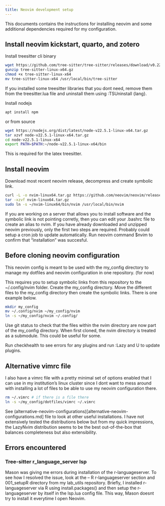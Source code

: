 ```yaml
---
title: Neovim development setup
---
```


This documents contains the instructions for installing neovim and some additional dependencies required for my configuration.

## Install neovim kickstart, quarto, and zotero

Install treesitter cli binary
```bash
wget https://github.com/tree-sitter/tree-sitter/releases/download/v0.22.6/tree-sitter-linux-x64.gz
gunzip tree-sitter-linux-x64.gz
chmod +x tree-sitter-linux-x64
mv tree-sitter-linux-x64 /usr/local/bin/tree-sitter
```
If you installed some treesitter libraries that you dont need, remove them from the treesitter.lua file and uninstall them using :TSUninstall {lang}.

Install nodejs
```bash
apt install npm
```
or from source 
```bash
wget https://nodejs.org/dist/latest/node-v22.5.1-linux-x64.tar.gz
tar xzvf node-v22.5.1-linux-x64.tar.gz
cd node-v22.5.1-linux-x64
export PATH=$PATH:~/node-v22.5.1-linux-x64/bin
```
This is required for the latex treesitter.

## Install neovim
Download most recent neovim release, decompress and create symbolic link.
```bash
curl -L -o nvim-linux64.tar.gz https://github.com/neovim/neovim/releases/download/stable/nvim-linux64.tar.gz
tar -xzvf nvim-linux64.tar.gz
sudo ln -s ~/nvim-linux64/bin/nvim /usr/local/bin/nvim
```
If you are working on a server that allows you to install software and the symbolic link is not pointing corretly, then you can edit your .bashrc file to create an alias to nvim.
If you have already downloaded and unzipped neovim previously, only the first two steps are required. Probably could setup a cron job to update automatically.
Run neovim command $nvim to confirm that "installation" was succesful. 

## Before cloning neovim configuration 
This neovim config is meant to be used with the my_config directory to manage my dotfiles and neovim configuration in one repository. (for now)

This requires you to setup symbolic links from this repository to the ~/.config/nvim folder.
Create the my_config directory. Move the different files to the my_config directory then create the symbolic links. There is one example below. 
```bash
mkdir my_config
mv ~/.config/nvim ~/my_config/nvim
ln -s ~/my_config/nvim ~/.config/
```
Use git status to check that the files within the nvim directory are now part of the my_config directory. When first cloned, the nvim directory is treated as a submodule. This could be useful for some.

Run checkhealth to see errors for any plugins and run :Lazy and U to update plugins.

## Alternative vimrc file
I also have a vimrc file with a pretty minimal set of options enabled that I can use in my institution's linux cluster since I dont want to mess around with installing a lot of files to be able to use my neovim configuration there.
```bash
rm ~/.vimrc # if there is a file there
ln -s ~/my_config/dotfiles/vimrc ~/.vimrc
```

See (alternative-neovim-configurations)[alternative-neovim-configurations.md] file to look at other useful installations.
I have not extensively tested the distributions below but from my quick impressions, the LazyNvim distribution seems to be the best out-of-the-box that balances completeness but also extensibility. 

## Errors encountered

### Tree-sitter r_language_server lsp
Mason was giving me errors during installation of the r-languageserver.
To see how I resolved the issue, look at the -- R r-languageserver section and 001_setupR directory from my lab_utils repository.
Briefly, I installed r-languageserver via R using install.packages() and then setup the r-languageserver by itself in the lsp.lua config file.
This way, Mason doesnt try to install it everytime I open Neovim.
